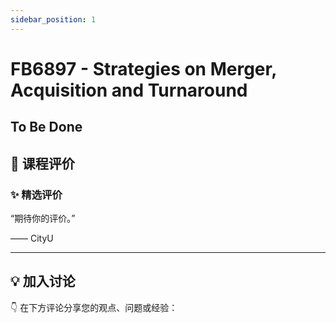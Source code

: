 ```yaml
---
sidebar_position: 1
---
```



# FB6897 - Strategies on Merger, Acquisition and Turnaround

## To Be Done

## **💬 课程评价**

### ✨ **精选评价**
<div className={commentStyles.commentBox}>
    <p className={commentStyles.commentText}>
        “期待你的评价。”
    </p>
    <p className={commentStyles.commentAuthor}>—— CityU</p>
</div>

---

## **💡 加入讨论**

👇 在下方评论分享您的观点、问题或经验：
<Utterances />
